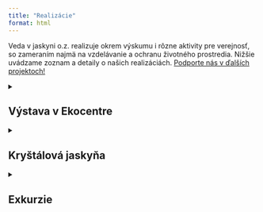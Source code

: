 ```yaml
---
title: "Realizácie"
format: html
---
```


Veda v jaskyni o.z. realizuje okrem výskumu i rôzne aktivity pre verejnosť, so zameraním najmä na vzdelávanie a ochranu životného prostredia. Nižšie uvádzame zoznam a detaily o našich realizáciách.
[Podporte nás v ďalších projektoch!](contact_us.qmd#podporte-nas)

::: {collapse="true"}
<details>
  <summary><h2>Výstava v Ekocentre</h2></summary>
  <p>V priestoroch [Ekocentra Stupava](https://www.facebook.com/ekocentrumstupava/?locale=sk_SK) sme vytvorili malú náučnú inštaláciu s témou "Vznik a vývoj jaskýň", kde populárnou formou prezentujeme aktuálne vedecké poznatky o vzniku a vývoji jaskynných priestorov, tvorbe sintrovej výsdoby a jej vyžiteľnosti pre vedecký výskum, ako aj relevantnosti jaskýň pre archeologický výskum. Vystavené exponáty pochádzajú dominantne z oblasti neďalekého Borinského krasu. Výstavu sme zrealizovali v spolupráci s jaskyniarskym klubom [Speleo Bratislava](https://speleobratislava.sk/), ktorého prieskumné územie je práve Borinský kras. Umelecké fotografie do výstavy poskytol jaskynný fotograf a potápač [Michal Ševeček](https://sevecek.portfoliobox.net/).

**Galéria** 

**O výstave** 

Výstava je trvalou inštaláciou, môžete ju navštíviť vždy počas otváracích hodín Ekocentra - v stredy a soboty 10:00 – 17:00.</p>
</details>

:::

::: {collapse="true"}
<details>
  <summary><h2>Kryštálová jaskyňa</h2></summary>
  <p>Kryštáľová jaskyňa pod Rozsutcom je verejnosti neprístupná lokalita v správe jaskyniarskej skupiny [Adama Vallu](https://www.terchova.sk/vsetky-clanky/obec/obecne-organizacie/jaskyniarska-skupina-a-vallu-mala-fatra-sever). Vedecký výskum v Kryštálovej jaskyni realizujeme v spolupráci s miestnymi jaskyniarmi, Ústavom vied o Zemi v Banskej Bystrici, a dvoma zahraničnými pracoviskami: [Quaternary research group](https://quaternary.uibk.ac.at/) z Innsbrucku a [IKER](https://iker.atomki.hu/en/about-us/) centrom enviromntálnych vied a izotopovej klimatológie. 

Kryštálová jaskyňa je unikátnou lokalitou, ktorá nám môže poskytnúť informácie o histórii hydrologického a klimatického režimu v oblasti. Pre jej ochranu nie je sprístupnená, a práve preto sme pre Vás vytvorili jej virtuálnu prehliadku, ktorú si si môžete pozrieť[TU](https://vtc.virtualtourscreator.com.au/share/20499d11c5d9922adcc23603c1341f0f).

Prvé výsledky výskumu si môžete prečítať tu: [Sevcikova et al. 2023](https://meetingorganizer.copernicus.org/EGU23/EGU23-2915.html).</p>
</details>
:::

::: {collapse="true"}
<details>
  <summary><h2>Exkurzie</h2></summary>
  <p>Záujemcom poskytujeme náučné exkurzie s prírodovednou tematikou. Exkurzie sa konajú vždy na zaujímavej lokalite a vítaní sú ľudia všetkých vekových kategórií. Našími najobľúbenejšími témami sú jaskyne, ich vznik a význam pre vedu; ale radi rozprávame i o vode, ochrane vôd v krasových územiach, alebo o iných environmentálnych témach. 
  Na exkurziách spolupracujeme so Speleo Bratislava a Ekocentrom Stupava, s ktorými sme zrealizovali niekoľko náučných exkurzií Borinským krasom.

**Galéria exkurzie Ekocentrum**


</p>
</details>
:::

